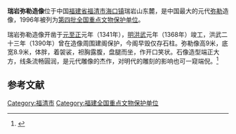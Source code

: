 {{coord|25|42|47|N|119|27|33|E|display=title|scale:10000}}
{{文物保护单位
| 级别 = 全国
| 名称 = 瑞岩弥勒造像
| 图片 = [[File:Fuqing_Ruiyan_Mile_Zaoxiang_20120303-01.jpg|240px]]
| 所在 = [[福建省|福建省]][[福清市|福清市]]
| 分类 = 古建筑
| 时代 = [[元朝|元]]
| 编号 = [[第四批全国重点文物保护单位|第四批]]第196项
| 登录 = 1996年11月20日
}}

'''瑞岩弥勒造像'''位于中国[[福建省|福建省]][[福清市|福清市]][[海口镇|海口镇]]瑞岩山东麓，是中国最大的元代[[彌勒菩薩|弥勒]]造像，1996年被列为[[第四批全国重点文物保护单位|第四批全国重点文物保护单位]]。

瑞岩弥勒造像开凿于[[元朝|元]][[至正|至正]]元年（1341年），[[明朝|明]][[洪武|洪武]]元年（1368年）竣工，洪武二十三年（1390年）曾在造像周围建阁保护，今阁早毁仅存石柱。弥勒像高9米，底宽8.9米，体胖，着袈裟，袒胸露腹，盘腿而坐，作开口笑状。石像造型端正大方，线条流畅圓润，是元代雕像的杰作，对明代的雕刻的影响也可一窥端倪。<ref>{{Cite book |title=全国重点文物保护单位（第一至第五批）·第Ⅱ卷 |publisher=文物出版社 |year=2004 |isbn=7-5010-1525-2 |pages=215 }}</ref>

{{Gallery
|title=
|footer=
|width=300
|height=
|lines=1
|File:Fuqing Ruiyan Mile Zaoxiang 20120303-16.jpg|
|File:Fuqing Ruiyan Mile Zaoxiang 20120303-04.jpg|
|File:Fuqing Ruiyan Mile Zaoxiang 20120303-05.jpg|
|File:Fuqing Ruiyan Mile Zaoxiang 20120303-07.jpg|
}}

==参考文献==
{{commonscat|Ruiyan Mile Statue}}
{{reflist}}

{{福建全国重点文物保护单位}}

{{DEFAULTSORT:rui}}
[[Category:福清市|Category:福清市]]
[[Category:福建全国重点文物保护单位|Category:福建全国重点文物保护单位]]